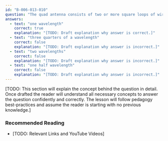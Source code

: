 ```yaml
---
id: "B-006-013-010"
question: "The quad antenna consists of two or more square loops of wire. The driven element has an approximate overall length of:"
answers:
  - text: "one wavelength"
    correct: true
    explanation: "[TODO: Draft explanation why answer is correct.]"
  - text: "three quarters of a wavelength"
    correct: false
    explanation: "[TODO: Draft explanation why answer is incorrect.]"
  - text: "two wavelengths"
    correct: false
    explanation: "[TODO: Draft explanation why answer is incorrect.]"
  - text: "one half wavelength"
    correct: false
    explanation: "[TODO: Draft explanation why answer is incorrect.]"
---
```


[TODO: This section will explain the concept behind the question in detail. Once drafted the reader will understand all necessary concepts to answer the question confidently and correctly. The lesson will follow pedagogy best-practices and assume the reader is starting with no previous knowledge.]

### Recommended Reading

- [TODO: Relevant Links and YouTube Videos]
